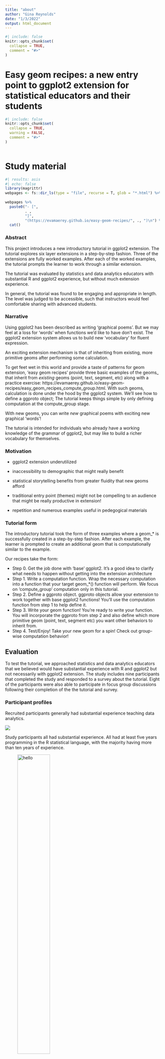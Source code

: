 ```yaml
---
title: "about"
author: "Gina Reynolds"
date: "1/3/2022"
output: html_document
---
```


<!-- README.md is generated from README.qmd. Please edit that file -->

```r
#| include: false
knitr::opts_chunk$set(
  collapse = TRUE,
  comment = "#>"
)
```

# Easy geom recipes: a new entry point to ggplot2 extension for statistical educators and their students

<!-- badges: start -->
<!-- badges: end -->


<!-- Informal background:  -->
<!-- *My entry to ggplot2 extension was slow.  I’d say it took about a year – all of 2020 -- going back and forth between materials (Thomas Lin Pederson 'extending your ability to extend' RStudio presentation), ggplot2 extension vignette (part of the ggplot2 package), and the extension section of the new edition of the ggplot2 book to find a path to the geom I was after.  But once I got going, I found that I used one that mechanisms over and over. It is the mechanims that is featured in the easy recipes tutorial: compute_group. I think it is a cool entry point; for mathminded folks --- maybe more exciting than defining themes which is often the promoted entry point? In Fall 2021, I took on two students to do independent studies to create additional geoms.  Working with them really helped define the steps of the process. And in the following spring term, one of the students stayed on and helped craft the compute_group ‘recipes’ with me.* -->
 
```r
#| include: false
knitr::opts_chunk$set(      
  collapse = TRUE,
  warning = FALSE,
  comment = "#>"          
)       
 
```

# Study material

```r
#| results: asis
#| echo: false
library(magrittr)
webpages <- fs::dir_ls(type = "file", recurse = T, glob = "*.html") %>% rev()
     
webpages %>%    
  paste0("- [",
         . ,
         "]",
         "(https://evamaerey.github.io/easy-geom-recipes/", ., ")\n") %>% 
  cat()     
```


### Abstract

This project introduces a new introductory tutorial in ggplot2 extension.  The tutorial explores six layer extensions in a step-by-step fashion. Three of the extensions are fully worked examples.  After each of the worked examples, the tutorial prompts the learner to work through a similar extension. 

The tutorial was evaluated by statistics and data analytics educators with substantial R and ggplot2 experience, but without much extension experience.

In general, the tutorial was found to be engaging and appropriate in length.  The level was judged to be accessible, such that instructors would feel comfortable sharing with advanced students.  


### Narrative


Using ggplot2 has been described as writing 'graphical poems'.  But we may feel at a loss for 'words' when functions we'd like to have don't exist.  The ggplot2 extension system allows us to build new 'vocabulary' for fluent expression.  

An exciting extension mechanism is that of inheriting from existing, more primitive geoms after performing some calculation.  

To get feet wet in this world and provide a taste of patterns for geom extension, 'easy geom recipes' provide three basic examples of the geoms_ that inherit from *existing* geoms (point, text, segment, etc) along with a practice exercise: https://evamaerey.github.io/easy-geom-recipes/easy_geom_recipes_compute_group.html.  With such geoms, calculation is done under the hood by the ggplot2 system.  We'll see how to define a ggproto object; The tutorial keeps things simple by only defining computation at the compute_group stage.

With new geoms, you can write *new* graphical poems with exciting new graphical 'words'! 

The tutorial is intended for individuals who already have a working knowledge of the grammar of ggplot2, but may like to build a richer vocabulary for themselves.

### Motivation

- ggplot2 extension underutilized
- inaccessibility to demographic that might really benefit
- statistical storytelling benefits from greater fluidity that new geoms afford

- traditional entry point (themes) might not be compelling to an audience that might be really productive in extension!

- repetition and numerous examples useful in pedegogical materials



### Tutorial form

The introductory tutorial took the form of three examples where a geom_* is successfully created in a step-by-step fashion.  After each example, the learner is prompted to create an additional geom that is computationally similar to the example.  

Our recipes take the form:

- Step 0. Get the job done with ‘base’ ggplot2. It’s a good idea to clarify what needs to happen without getting into the extension architecture
- Step 1. Write a computation function. Wrap the necessary computation into a function that your target geom_*() function will perform. We focus on ‘compute_group’ computation only in this tutorial.
- Step 2. Define a ggproto object. ggproto objects allow your extension to work together with base ggplot2 functions! You’ll use the computation function from step 1 to help define it.
- Step 3. Write your geom function! You’re ready to write your function. You will incorporate the ggproto from step 2 and also define which more primitive geom (point, text, segment etc) you want other behaviors to inherit from.
- Step 4. Test/Enjoy! Take your new geom for a spin! Check out group-wise computation behavior!


## Evaluation

To test the tutorial, we approached statistics and data analytics educators that we believed would have substantial experience with R and ggplot2 but not necessarily with ggplot2 extension.  The study includes nine participants that completed the study and responded to a survey about the tutorial.  Eight of the participants were also able to participate in focus group discussions following their completion of the the tutorial and survey. 


### Participant profiles

Recruited participants generally had substantial experience teaching data analytics. 

![](survey_results_summary_files/figure-html/unnamed-chunk-7-1.png)


Study participants all had substantial experience.  All had at least five years programming in the R statistical language, with the majority having more than ten years of experience.  




![hello](survey_results_summary_files/figure-html/q05r_length_user-1.png){width=50%}

Most of the participants identified as frequent users of R, using the language almost every day. 

![hello](survey_results_summary_files/figure-html/q06r_frequency-1.png)

Furthermore, most of the participants (7 of 9) responded that they use ggplot2 several times a week or more. 

![hello](survey_results_summary_files/figure-html/q07ggplot2_frequency-1.png)

With respect to writing functions, most of the group had experience writing functions, though the frequency was not as great as with using R and ggplot2. 



![](survey_results_summary_files/figure-html/q08r_frequency-1.png)

The respondents use ggplot2 in a variety of contexts; notably they all use it in academic research and eight of nine used it in teaching. 

![](survey_results_summary_files/figure-html/q09ggplot2_contexts-1.png)

However, participants in general had little or no with writing ggplot2 extensions.  Seven of the nine participants were aware of extension packages but had not attempted to write their own extension. One participant had written ggplot2 extensions prior to the tutorial. 
    
![](survey_results_summary_files/figure-html/q10_previous_ext_experience-1.png)

The following figure shows attempts and successes or failures in the different ggplot2 extension areas.  

![](survey_results_summary_files/figure-html/q11_previous_ext_attempt-1.png)

The participants had a variety of experiences with object oriented programming, but the majority had no experience with object oriented programming in R.  (confirm this w/ underlying data because looking at the summary figure, we can't 100% confirm this. But I think it's true.)

![](survey_results_summary_files/figure-html/q13_oop_experience-1.png)

# Tutorial assessment

Most participants indicated the tutorial taking them a short amount of time.  Six of nine said that on average, each of the recipes took less than 15 minutes to complete.  The remaining three participants responded that the recipes took between 15 and 30 minutes on average. 


![](survey_results_summary_files/figure-html/q16tutorial_time_taken-1.png)

The first prompt `geom_point_xy_means` exercise was completed by all participants; and all but one completed the `geom_text_coordinates()` exercise.  Several participants failed complete the last recipe (residuals).

![](survey_results_summary_files/figure-html/q14which_completed-1.png)


![](survey_results_summary_files/figure-html/q17tutorial_length-1.png)


![](survey_results_summary_files/figure-html/q18example_clarity-1.png)


![](survey_results_summary_files/figure-html/q19examples_engaging-1.png)


![](survey_results_summary_files/figure-html/unnamed-chunk-4-1.png)

![](survey_results_summary_files/figure-html/unnamed-chunk-5-1.png)




---


![](survey_results_summary_files/figure-html/unnamed-chunk-6-1.png)






### Appendix, example exercise

For clarity, I include one of the three exercises in the 'easy geom recipes' extension tutorial.  First an 'example recipe' `geom_label_id()` is provided, with the step 0-4 guideposts.  Then, the student is prompted to create `geom_text_coordinates()`.

````verbatim

# Example recipe #2:  `geom_label_id()`

---

## Step 0: use base ggplot2 to get the job done


```r
#| label: cars
# step 0.a
cars %>% 
  mutate(id_number = 1:n()) %>% 
  ggplot() + 
  aes(x = speed, y = dist) + 
  geom_point() + 
  geom_label(aes(label = id_number), 
             hjust = 1.2)

# step 0.b
layer_data(last_plot(), i = 2) %>% 
  head()
```

---

## Step 1: computation


```r
#| label: compute_group_row_number
# you won't use the scales argument, but ggplot will later
compute_group_row_number <- function(data, scales){
  
  data %>% 
    # add an additional column called label
    # the geom we inherit from requires the label aesthetic
    mutate(label = 1:n())
  
}

# step 1b test the computation function 
cars %>% 
  # input must have required aesthetic inputs as columns
  rename(x = speed, y = dist) %>% 
  compute_group_row_number() %>% 
  head()
```

---

## Step 2: define ggproto



```r
#| label: StatRownumber
StatRownumber <- ggplot2::ggproto(`_class` = "StatRownumber",
                                  `_inherit` = ggplot2::Stat,
                                  required_aes = c("x", "y"),
                                  compute_group = compute_group_row_number)
```


---

## Step 3: define geom_* function



- define the stat and geom for your layer


```r
#| label: geom_label_row_number
geom_label_row_number <- function(mapping = NULL, data = NULL,
                           position = "identity", na.rm = FALSE,
                           show.legend = NA,
                           inherit.aes = TRUE, ...) {
  ggplot2::layer(
    stat = StatRownumber, # proto object from Step 2
    geom = ggplot2::GeomLabel, # inherit other behavior, this time Label
    data = data, 
    mapping = mapping,
    position = position, 
    show.legend = show.legend, 
    inherit.aes = inherit.aes,
    params = list(na.rm = na.rm, ...)
  )
}
```





---

## Step 4: Enjoy! Use your function

```r
#| label: enjoy_again
cars %>% 
  ggplot() + 
  aes(x = speed, y = dist) + 
  geom_point() + 
  geom_label_row_number(hjust = 1.2) # function in action
```

### And check out conditionality!

```r
#| label: conditional_compute
last_plot() + 
  aes(color = dist > 60) # Computation is within group
```




---

# Task #2: create `geom_text_coordinates()`

Using recipe #2 as a reference, can you create the function `geom_text_coordinates()`.  

--

- geom should label point with its coordinates '(x, y)'
- geom should have behavior of geom_text (not geom_label)


Hint:

```r
paste0("(", 1, ", ",3., ")")
```




```r
# step 0: use base ggplot2

# step 1: write your compute_group function (and test)

# step 2: write ggproto with compute_group as an input

# step 3: write your geom_*() function with ggproto as an input

# step 4: enjoy!


```


````


Thanks to Claus Wilke, June Choe, Teun van der Brand, Isabella Velasquez, Cosima Meyer, Eric Reder, Dusty Turner, and Rebecca Conley for review, pre-testing, and useful feedback. 
